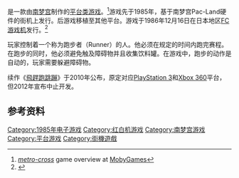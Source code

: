 {{NoteTA
| G1=Games
}}

{{vgname|追赶跑跳蹦|ja=メトロクロス|en=Metro-Cross|aka=地铁赛跑}}是一款由[[南梦宫|南梦宫]]制作的[[平台类游戏|平台类游戏]]。<ref name="mobygames">[http://www.mobygames.com/game/metro-cross ''metro-cross''] game overview at [[MobyGames|MobyGames]]</ref>游戏先于1985年，基于南梦宫Pac-Land硬件的街机上发行。后游戏移植至其他平台。游戏于1986年12月16日在日本地区[[FC游戏机|FC游戏机]]发行。<ref name="gamefaqs">{{cite web | url = http://www.gamefaqs.com/nes/578344-metro-cross/data| title = Release information | publisher = [[GameFAQs|GameFAQs]]| date = | accessdate = 2015-10-31}}</ref>

玩家控制着一个称为跑步者（Runner）的人。他必须在规定的时间内跑完赛程。在跑步的同时，他必须避免触及障碍物并且收集饮料罐。在游戏中，跑步的动作是自动的，玩家需要躲避障碍物。

续作《[[飛趕跑跳蹦|飛趕跑跳蹦]]》于2010年公布，原定对应[[PlayStation_3|PlayStation 3]]和[[Xbox_360|Xbox 360]]平台，但2012年宣布中止开发。

== 参考资料 ==
{{Reflist}}

{{DEFAULTSORT:Metro Cross}}
[[Category:1985年电子游戏|Category:1985年电子游戏]]
[[Category:红白机游戏|Category:红白机游戏]]
[[Category:南梦宫游戏|Category:南梦宫游戏]]
[[Category:平台游戏|Category:平台游戏]]
[[Category:街機遊戲|Category:街機遊戲]]

{{BandaiNamco-stub}}
{{Platform-videogame-stub}}